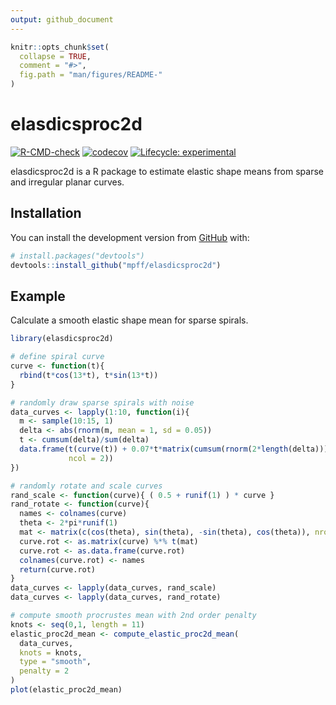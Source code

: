 ---
output: github_document
---

<!-- README.md is generated from README.Rmd. Please edit that file -->

```{r, include = FALSE}
knitr::opts_chunk$set(
  collapse = TRUE,
  comment = "#>",
  fig.path = "man/figures/README-"
)
```

# elasdicsproc2d

<!-- badges: start -->
[![R-CMD-check](https://github.com/mpff/elasdicsproc2d/workflows/R-CMD-check/badge.svg)](https://github.com/mpff/elasdicsproc2d/actions)
[![codecov](https://codecov.io/gh/mpff/elasdicsproc2d/branch/main/graph/badge.svg?token=p0xOHfDpnk)](https://codecov.io/gh/mpff/elasdicsproc2d)
[![Lifecycle: experimental](https://img.shields.io/badge/lifecycle-experimental-orange.svg)](https://lifecycle.r-lib.org/articles/stages.html#experimental)
<!-- badges: end -->

elasdicsproc2d is a R package to estimate elastic shape means from sparse and irregular planar curves.

## Installation

You can install the development version from [GitHub](https://github.com/) with:

``` r
# install.packages("devtools")
devtools::install_github("mpff/elasdicsproc2d")
```

## Example

Calculate a smooth elastic shape mean for sparse spirals.

```{r example}
library(elasdicsproc2d)

# define spiral curve
curve <- function(t){
  rbind(t*cos(13*t), t*sin(13*t))
}

# randomly draw sparse spirals with noise
data_curves <- lapply(1:10, function(i){
  m <- sample(10:15, 1)
  delta <- abs(rnorm(m, mean = 1, sd = 0.05))
  t <- cumsum(delta)/sum(delta)
  data.frame(t(curve(t)) + 0.07*t*matrix(cumsum(rnorm(2*length(delta))),
             ncol = 2))
})

# randomly rotate and scale curves
rand_scale <- function(curve){ ( 0.5 + runif(1) ) * curve }
rand_rotate <- function(curve){
  names <- colnames(curve)
  theta <- 2*pi*runif(1)
  mat <- matrix(c(cos(theta), sin(theta), -sin(theta), cos(theta)), nrow = 2, ncol = 2)
  curve.rot <- as.matrix(curve) %*% t(mat)
  curve.rot <- as.data.frame(curve.rot)
  colnames(curve.rot) <- names
  return(curve.rot)
}
data_curves <- lapply(data_curves, rand_scale)
data_curves <- lapply(data_curves, rand_rotate)

# compute smooth procrustes mean with 2nd order penalty
knots <- seq(0,1, length = 11)
elastic_proc2d_mean <- compute_elastic_proc2d_mean(
  data_curves,
  knots = knots,
  type = "smooth",
  penalty = 2
)
plot(elastic_proc2d_mean)
```
